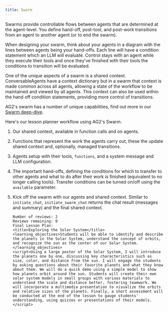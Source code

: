 ```yaml
---
title: Swarm
---
```


Swarms provide controllable flows between agents that are determined at the agent-level. You define hand-off, post-tool, and post-work transitions from an agent to another agent (or to end the swarm).

When designing your swarm, think about your agents in a diagram with the lines between agents being your hand-offs. Each line will have a condition statement which an LLM will evaluate. Control stays with an agent while they execute their tools and once they've finished with their tools the conditions to transition will be evaluated.

One of the unique aspects of a swarm is a shared context. ConversableAgents have a context dictionary but in a swarm that context is made common across all agents, allowing a state of the workflow to be maintained and viewed by all agents. This context can also be used within the hand off condition statements, providing more control of transitions.

AG2's swarm has a number of unique capabilities, find out more in our [Swarm deep-dive](/docs/user-guide/advanced-concepts/swarm-deep-dive).

Here's our lesson planner workflow using AG2's Swarm.


<Example/>


1. Our shared context, available in function calls and on agents.

2. Functions that represent the work the agents carry out, these the update shared context and, optionally, managed transitions.

3. Agents setup with their tools, `functions`, and a system message and LLM configuration.

4. The important hand-offs, defining the conditions for which to transfer to other agents and what to do after their work is finished (equivalent to no longer calling tools). Transfer conditions can be turned on/off using the `available` parameter.

5. Kick off the swarm with our agents and shared context. Similar to `initiate_chat`, `initiate_swarm_chat` returns the chat result (messages and summary) and the final shared context.

    ```console
    Number of reviews: 2
    Reviews remaining: 0
    Final Lesson Plan:
    <title>Exploring the Solar System</title>
    <learning_objectives>Students will be able to identify and describe the planets in the Solar System, understand the concept of orbits, and recognize the sun as the center of our Solar System.</learning_objectives>
    <script>Using a large poster of the Solar System, I will introduce the planets one by one, discussing key characteristics such as size, color, and distance from the sun. I will engage the students by asking questions about their favorite planets and what they know about them. We will do a quick demo using a simple model to show how planets orbit around the sun. Students will create their own solar system models in small groups with various materials to understand the scale and distance better, fostering teamwork. We will incorporate a multimedia presentation to visualize the orbits and relative sizes of the planets. Finally, a short assessment will be conducted at the end of the lesson to gauge students' understanding, using quizzes or presentations of their models.</script>
    ```
